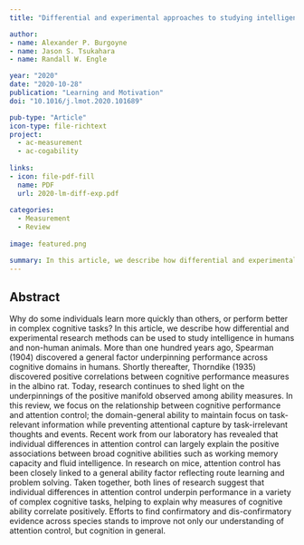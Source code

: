 ```yaml
---
title: "Differential and experimental approaches to studying intelligence in humans and non-human animals"

author:
- name: Alexander P. Burgoyne
- name: Jason S. Tsukahara
- name: Randall W. Engle

year: "2020"
date: "2020-10-28"
publication: "Learning and Motivation"
doi: "10.1016/j.lmot.2020.101689"

pub-type: "Article"
icon-type: file-richtext
project:
  - ac-measurement
  - ac-cogability
  
links:
- icon: file-pdf-fill
  name: PDF
  url: 2020-lm-diff-exp.pdf
  
categories:
  - Measurement
  - Review
  
image: featured.png

summary: In this article, we describe how differential and experimental research methods can be used to study intelligence in humans and non-human animals. In this review, we focus on the relationship between cognitive performance and attention control; the domain-general ability to maintain focus on task-relevant information while preventing attentional capture by task-irrelevant thoughts and events.
---
```


## Abstract

Why do some individuals learn more quickly than others, or perform better in complex cognitive tasks? In this article, we describe how differential and experimental research methods can be used to study intelligence in humans and non-human animals. More than one hundred years ago, Spearman (1904) discovered a general factor underpinning performance across cognitive domains in humans. Shortly thereafter, Thorndike (1935) discovered positive correlations between cognitive performance measures in the albino rat. Today, research continues to shed light on the underpinnings of the positive manifold observed among ability measures. In this review, we focus on the relationship between cognitive performance and attention control; the domain-general ability to maintain focus on task-relevant information while preventing attentional capture by task-irrelevant thoughts and events. Recent work from our laboratory has revealed that individual differences in attention control can largely explain the positive associations between broad cognitive abilities such as working memory capacity and fluid intelligence. In research on mice, attention control has been closely linked to a general ability factor reflecting route learning and problem solving. Taken together, both lines of research suggest that individual differences in attention control underpin performance in a variety of complex cognitive tasks, helping to explain why measures of cognitive ability correlate positively. Efforts to find confirmatory and dis-confirmatory evidence across species stands to improve not only our understanding of attention control, but cognition in general.
